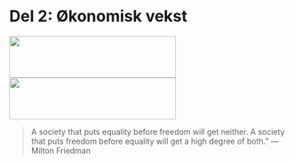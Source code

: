 <!--
---
output: html_notebook
---
-->
# Del 2: Økonomisk vekst
<img id='grere' src="bilder/poverty.jpg" height="75px" width="300px" />
<img id='grede' src="bilder/growth.jpg" height="75px" width="300px" />

> A society that puts equality before freedom will get neither. A society that puts freedom before equality will get a high degree of both.” 
― Milton Friedman

<!--
[Forelesning uke 9: Stiliserte fakta om økonomisk vekst]()

[Forelesning uke 10: Solow-Modellen for økonomisk vekst]()

-->
